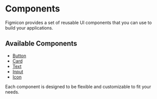 # Components

Figmicon provides a set of reusable UI components that you can use to build your applications.

## Available Components

- [Button](/components/button)
- [Card](/components/card)
- [Text](/components/text)
- [Input](/components/input)
- [Icon](/components/icon)

Each component is designed to be flexible and customizable to fit your needs.
